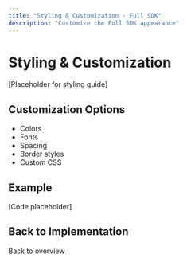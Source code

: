 ```yaml
---
title: "Styling & Customization - Full SDK"
description: "Customize the Full SDK appearance"
---
```


# Styling & Customization

[Placeholder for styling guide]

## Customization Options

- Colors
- Fonts
- Spacing
- Border styles
- Custom CSS

## Example

[Code placeholder]

## Back to Implementation

<Card title="Full SDK Overview" icon="arrow-left" href="/mock-sdks/web/full-sdk/overview">
  Back to overview
</Card>

